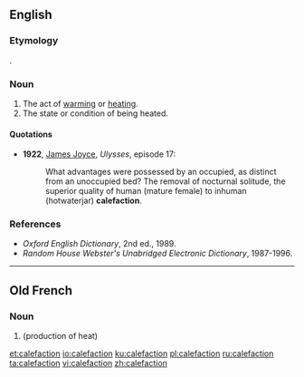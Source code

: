 {{also|caléfaction}}
==English==

===Etymology===
{{borrowing|la|calefactiō|lang=en}}.

===Noun===
{{en-noun}}

# The act of [[warming]] or [[heating]].
# The state or condition of being heated.

====Quotations====
* '''1922''', [[w:James_Joyce|James Joyce]], ''Ulysses'', episode 17:
*: What advantages were possessed by an occupied, as distinct from an unoccupied bed? The removal of nocturnal solitude, the superior quality of human (mature female) to inhuman (hotwaterjar) '''calefaction'''.

===References===
* ''Oxford English Dictionary'', 2nd ed., 1989.
* ''Random House Webster's Unabridged Electronic Dictionary'', 1987-1996.

----

==Old French==

===Noun===
{{fro-noun|f}}

# {{l|en|calefaction}} (production of heat)

[[et:calefaction]]
[[io:calefaction]]
[[ku:calefaction]]
[[pl:calefaction]]
[[ru:calefaction]]
[[ta:calefaction]]
[[vi:calefaction]]
[[zh:calefaction]]